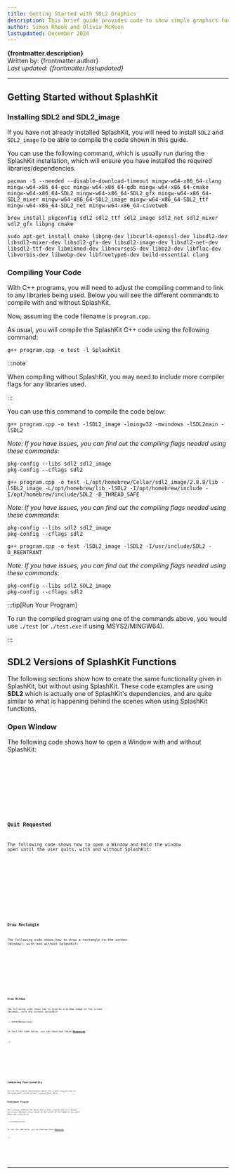 ```yaml
---
title: Getting Started with SDL2 Graphics
description: This brief guide provides code to show simple graphics functionality without SplashKit such as how to open a window, keep a window open, draw a rectangle and display a bitmap. These are then combined to create a simple "eye dropper" program to compare with and without SplashKit.
author: Simon Rhook and Olivia McKeon
lastupdated: December 2024
---
```








**{frontmatter.description}**  
Written by: {frontmatter.author}  
_Last updated: {frontmatter.lastupdated}_

---

## Getting Started without SplashKit

### Installing SDL2 and SDL2_image

If you have not already installed SplashKit, you will need to install `SDL2` and `SDL2_image` to be able to compile the code shown in this guide.

You can use the following command, which is usually run during the SplashKit installation, which will ensure you have installed the required libraries/dependencies.

<Tabs syncKey="operating-system">
<TabItem label="Windows (MSYS2)">

```shell
pacman -S --needed --disable-download-timeout mingw-w64-x86_64-clang mingw-w64-x86_64-gcc mingw-w64-x86_64-gdb mingw-w64-x86_64-cmake mingw-w64-x86_64-SDL2 mingw-w64-x86_64-SDL2_gfx mingw-w64-x86_64-SDL2_mixer mingw-w64-x86_64-SDL2_image mingw-w64-x86_64-SDL2_ttf mingw-w64-x86_64-SDL2_net mingw-w64-x86_64-civetweb
```

</TabItem>
<TabItem label="MacOS">

```shell
brew install pkgconfig sdl2 sdl2_ttf sdl2_image sdl2_net sdl2_mixer sdl2_gfx libpng cmake
```

</TabItem>
<TabItem label="Linux (Ubuntu/Debian) and Windows (WSL)">

```shell
sudo apt-get install cmake libpng-dev libcurl4-openssl-dev libsdl2-dev libsdl2-mixer-dev libsdl2-gfx-dev libsdl2-image-dev libsdl2-net-dev libsdl2-ttf-dev libmikmod-dev libncurses5-dev libbz2-dev libflac-dev libvorbis-dev libwebp-dev libfreetype6-dev build-essential clang
```

</TabItem>
</Tabs>

### Compiling Your Code

With C++ programs, you will need to adjust the compiling command to link to any libraries being used. Below you will see the different commands to compile with and without SplashKit.

Now, assuming the code filename is `program.cpp`.

<Tabs syncKey="beyond-splashkit">
<TabItem label="With SplashKit">

As usual, you will compile the SplashKit C++ code using the following command:

```shell
g++ program.cpp -o test -l SplashKit
```

</TabItem>
<TabItem label="Without SplashKit">

:::note

When compiling without SplashKit, you may need to include more compiler flags for any libraries used.

:::

You can use this command to compile the code below:

<Tabs syncKey="operating-system">
<TabItem label="Windows (MSYS2)">

```shell
g++ program.cpp -o test -lSDL2_image -lmingw32 -mwindows -lSDL2main -lSDL2
```

_Note: If you have issues, you can find out the compiling flags needed using these commands_:

```shell
pkg-config --libs sdl2 sdl2_image
pkg-config --cflags sdl2
```

</TabItem>
<TabItem label="MacOS">

```shell
g++ program.cpp -o test -L/opt/homebrew/Cellar/sdl2_image/2.8.8/lib -lSDL2_image -L/opt/homebrew/lib -lSDL2 -I/opt/homebrew/include -I/opt/homebrew/include/SDL2 -D_THREAD_SAFE
```

_Note: If you have issues, you can find out the compiling flags needed using these commands_:

```shell
pkg-config --libs sdl2 sdl2_image
pkg-config --cflags sdl2
```

</TabItem>
<TabItem label="Linux (Ubuntu/Debian) and Windows (WSL)">

```shell
g++ program.cpp -o test -lSDL2_image -lSDL2 -I/usr/include/SDL2 -D_REENTRANT
```

_Note: If you have issues, you can find out the compiling flags needed using these commands_:

```shell
pkg-config --libs sdl2 SDL2_image
pkg-config --cflags sdl2
```

</TabItem>
</Tabs>

</TabItem>
</Tabs>

:::tip[Run Your Program]

To run the compiled program using one of the commands above, you would use `./test` (or `./test.exe` if using MSYS2/MINGW64).

:::

## SDL2 Versions of SplashKit Functions

The following sections show how to create the same functionality given in SplashKit, but without using SplashKit. These code examples are using **SDL2** which is actually one of SplashKit's dependencies, and are quite similar to what is happening behind the scenes when using SplashKit functions.

### Open Window

The following code shows how to open a Window with and without SplashKit:

<Tabs syncKey="beyond-splashkit">
<TabItem label="With SplashKit">

<Code code={openWindowCode_withSK} lang="cpp" />

</TabItem>
<TabItem label="Without SplashKit">

<Code code={openWindowCode_noSK} lang="cpp" />

</TabItem>
</Tabs>

### Quit Requested

The following code shows how to open a Window and hold the window open until the user quits, with and without SplashKit:

<Tabs syncKey="beyond-splashkit">
<TabItem label="With SplashKit">

<Code code={quitRequestedCode_withSK} lang="cpp" />

</TabItem>
<TabItem label="Without SplashKit">

<Code code={quitRequestedCode_noSK} lang="cpp" />

</TabItem>
</Tabs>

### Draw Rectangle

The following code shows how to draw a rectangle to the screen (Window), with and without SplashKit:

<Tabs syncKey="beyond-splashkit">
<TabItem label="With SplashKit">

<Code code={drawRectangleCode_withSK} lang="cpp" />

</TabItem>
<TabItem label="Without SplashKit">

<Code code={drawRectangleCode_noSK} lang="cpp" />

</TabItem>
</Tabs>

### Draw Bitmap

The following code shows how to display a bitmap image on the screen (Window), with and without SplashKit:

:::note[Resources]

To test the code below, you can download these [**Resources**](/beyond-splashkit/resources/BeyondSplashKit_Graphics_Resources.zip).

:::

<Tabs syncKey="beyond-splashkit">
<TabItem label="With SplashKit">

<Code code={drawBitmapCode_withSK} lang="cpp" />

</TabItem>
<TabItem label="Without SplashKit">

<Code code={drawBitmapCode_noSK} lang="cpp" />

</TabItem>
</Tabs>

## Combining Functionality

You can then combine the elements above into a small program such as the eyedropper (colour picker) program shown below.

### Eyedropper Program

This program combines the above into a small program that will change the screen (Window) colour based on the colour of the image at the point where you click on it:

:::note[Resources]

To test the code below, you can download these [**Resources**](/beyond-splashkit/resources/BeyondSplashKit_Graphics_Resources.zip).

:::

<Tabs syncKey="beyond-splashkit">
<TabItem label="With SplashKit">

<Code code={eyedropperCode_withSK} lang="cpp" />

</TabItem>
<TabItem label="Without SplashKit">

<Code code={eyedropperCode_noSK} lang="cpp" />

</TabItem>
</Tabs>

---
